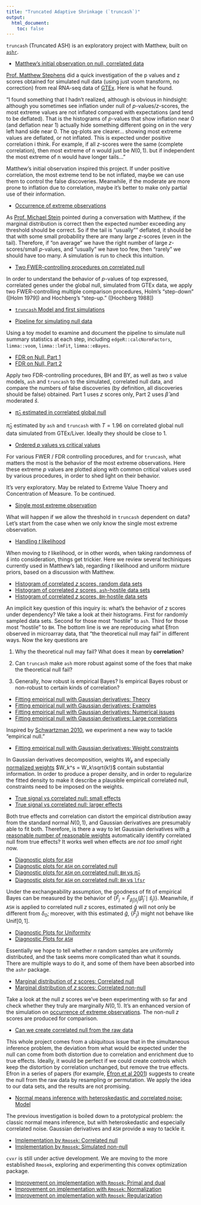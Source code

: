 ```yaml
---
title: "Truncated Adaptive Shrinkage (`truncash`)"
output:
  html_document:
    toc: false
---
```


`truncash` (Truncated ASH) is an exploratory project with Matthew, built on [`ashr`].

* [Matthew's initial observation on null, correlated data](voom_null.html)

[Prof. Matthew Stephens](http://stephenslab.uchicago.edu/) did a quick investigation of the p values and z scores obtained for simulated null data (using just voom transform, no correction) from real RNA-seq data of [GTEx](http://www.gtexportal.org/home/).  Here is what he found.

"I found something that I hadn’t realized, although is obvious in hindsight: although you sometimes see inflation under null of $p$-values/$z$-scores, the most extreme values are not inflated compared with expectations (and tend to be deflated). That is the histograms of $p$-values that show inflation near $0$ (and deflation near $1$) actually hide something different going on in the very left hand side near $0$.  The qq-plots are clearer… showing most extreme values are deflated, or not inflated.  This is expected under positive correlation i think.  For example, if all $z$-scores were the same (complete correlation), then most extreme of n would just be $N(0,1)$. but if independent the most extreme of n would have longer tails..."

Matthew's initial observation inspired this project.  If under positive correlation, the most extreme tend to be not inflated, maybe we can use them to control the false discoveries.  Meanwhile, if the moderate are more prone to inflation due to correlation, maybe it's better to make only partial use of their information.

* [Occurrence of extreme observations](ExtremeOccurrence.html)

As [Prof. Michael Stein](https://galton.uchicago.edu/~stein/) pointed during a conversation with Matthew, if the marginal distribution is correct then the expected number exceeding any threshold should be correct.  So if the tail is "usually"" deflated, it should be that with some small probability there are many large $z$-scores (even in the tail).  Therefore, if "on average" we have the right number of large $z$-scores/small $p$-values, and "usually" we have too few, then "rarely" we should have too many.  A simulation is run to check this intuition.

* [Two FWER-controlling procedures on correlated null](StepDown.html)

In order to understand the behavior of $p$-values of top expressed, correlated genes under the global null, simulated from GTEx data, we apply two FWER-controlling multiple comparison procedures, Holm's "step-down" ([Holm 1979]) and Hochberg's "step-up." ([Hochberg 1988])

* [`truncash` Model and first simulations](truncash.html)

* [Pipeline for simulating null data](nullpipeline.html)

Using a toy model to examine and document the pipeline to simulate null summary statistics at each step, including `edgeR::calcNormFactors`, `limma::voom`, `limma::lmFit`, `limma::eBayes`.

* [FDR on Null, Part 1](FDR_Null.html)
* [FDR on Null, Part 2](FDR_null_betahat.html)

Apply two FDR-controlling procedures, BH and BY, as well as two $s$ value models, `ash` and `truncash` to the simulated, correlated null data, and compare the numbers of false discoveries (by definition, all discoveries should be false) obtained.  Part 1 uses $z$ scores only, Part 2 uses $\hat \beta$ and moderated $\hat s$.

* [$\hat\pi_0$ estimated in correlated global null](pihat0_null.html)

$\hat\pi_0$ estimated by `ash` and `truncash` with $T = 1.96$ on correlated global null data simulated from GTEx/Liver.  Ideally they should be close to $1$.

* [Ordered $p$ values vs critical values](cutoff_null.html)

For various FWER / FDR controlling procedures, and for `truncash`, what matters the most is the behavior of the most extreme observations.  Here these extreme $p$ values are plotted along with common critical values used by various procedures, in order to shed light on their behavior.

It's very exploratory.  May be related to Extreme Value Thoery and Concentration of Measure.  To be continued.

* [Single most extreme observation](SingleExtOb.html)

What will happen if we allow the threshold in `truncash` dependent on data?  Let's start from the case when we only know the single most extreme observation.


* [Handling $t$ likelihood](t-likelihood.html)

When moving to $t$ likelihood, or in other words, when taking randomness of $\hat s$ into consideration, things get trickier.  Here we review several techiniques currently used in Matthew's lab, regarding $t$ likelihood and uniform mixture priors, based on a discussion with Matthew.

* [Histogram of correlated $z$ scores, random data sets](correlated_z.html)
* [Histogram of correlated $z$ scores, `ash`-hostile data sets](correlated_z_2.html)
* [Histogram of correlated $z$ scores, `BH`-hostile data sets](correlated_z_3.html)

An implicit key question of this inquiry is: what's the behavior of $z$ scores under dependency?  We take a look at their histograms.  First for randomly sampled data sets.  Second for those most "hostile" to `ash`.  Third for those most "hostile" to `BH`.  The bottom line is we are reproducing what Efron observed in microarray data, that "the theoretical null may fail" in different ways.  Now the key questions are

1. Why the theoretical null may fail?  What does it mean by **correlation**?

2. Can `truncash` make `ash` more robust against some of the foes that make the theoretical null fail?

3. Generally, how robust is empirical Bayes? Is empirical Bayes robust or non-robust to certain kinds of correlation?

* [Fitting empirical null with Gaussian derivatives: Theory](gaussian_derivatives.html)
* [Fitting empirical null with Gaussian derivatives: Examples](gaussian_derivatives_2.html)
* [Fitting empirical null with Gaussian derivatives: Numerical issues](gaussian_derivatives_3.html)
* [Fitting empirical null with Gaussian derivatives: Large correlations](gaussian_derivatives_4.html)

Inspired by [Schwartzman 2010](http://amstat.tandfonline.com/doi/abs/10.1198/jasa.2010.tm10237), we experiment a new way to tackle "empirical null."

* [Fitting empirical null with Gaussian derivatives: Weight constraints](gaussian_derivatives_5.html)

In Gaussian derivatives decomposition, weights $W_k$ and especially [normalized weights](gaussian_derivatives_5.html#numerical_issues) $W_k^s = W_k\sqrt{k!}$ contain substantial information. In order to produce a proper density, and in order to regularize the fitted density to make it describe a plausible empiricall correlated null, constraints need to be imposed on the weights.

* [True signal vs correlated null: small effects](alternative.html)
* [True signal vs correlated null: larger effects](alternative2.html)

Both true effects and correlation can distort the empirical distribution away from the standard normal $N(0, 1)$, and Gaussian derivatives are presumably able to fit both.  Therefore, is there a way to let Gaussian derivatives with [a reasonable number of reasonable weights](gaussian_derivatives_5.html#weight_constraints) automatically identify correlated null from true effects?  It works well when effects are *not too small* right now.

* [Diagnostic plots for `ASH`](diagnostic_plot.html)
* [Diagnostic plots for `ASH` on correlated null](diagnostic_correlated_z.html)
* [Diagnostic plots for `ASH` on correlated null: `BH` vs $\hat\pi_0$](diagnostic_correlated_z_2.html)
* [Diagnostic plots for `ASH` on correlated null: `BH` vs `lfsr`](diagnostic_correlated_z_3.html)

Under the exchangeability assumption, the goodness of fit of empirical Bayes can be measured by the behavior of $\left\{\hat F_j = \hat F_{\hat\beta_j | \hat s_j}\left(\hat\beta_j\mid\hat s_j\right)\right\}$.  Meanwhile, if `ASH` is applied to correlated null $z$ scores, estimated $\hat g$ will not only be different from $\delta_0$; moreover, with this estimated $\hat g$, $\left\{\hat F_j\right\}$ might not behave like $\text{Unif}\left[0, 1\right]$.

* [Diagnostic Plots for Uniformity](diagnostic_plot_2.html)
* [Diagnostic Plots for `ASH`](diagnostic_ash.html)

Essentially we hope to tell whether $n$ random samples are uniformly distributed, and the task seems more complicated than what it sounds.  There are multiple ways to do it, and some of them have been absorbed into the `ashr` package.

* [Marginal distribution of $z$ scores: Correlated null](marginal_z.html)
* [Marginal distribution of $z$ scores: Correlated non-null](marginal_z_alternative.html)

Take a look at the null $z$ scores we've been experimenting with so far and check whether they truly are marginally $N\left(0, 1\right)$.  It's an enhanced version of the simulation on [occurrence of extreme observations](ExtremeOccurrence.html).  The non-null $z$ scores are produced for comparison.

* [Can we create correlated null from the raw data](create_null.html)

This whole project comes from a ubiquitous issue that in the simultaneous inference problem, the deviation from what would be expected under the null can come from both distortion due to correlation and enrichment due to true effects.  Ideally, it would be perfect if we could create controls which keep the distortion by correlation unchanged, but remove the true effects.  Efron in a series of papers (for example, [Efron et al 2001](http://www.tandfonline.com/doi/abs/10.1198/016214501753382129)) suggests to create the null from the raw data by resampling or permutation.  We apply the idea to our data sets, and the results are not promising.

* [Normal means inference with heteroskedastic and correlated noise: Model](ash_gd.html)

The previous investigation is boiled down to a prototypical problem: the classic normal means inference, but with heteroskedastic and especially correlated noise.  Gaussian derivatives and `ASH` provide a way to tackle it.

* [Implementation by `Rmosek`: Correlated null](Rmosek.html)
* [Implementation by `Rmosek`: Simulated non-null](gd-ash.html)

`cvxr` is still under active development.  We are moving to the more established `Rmosek`, exploring and experimenting this convex optimization package.

* [Improvement on implementation with `Rmosek`: Primal and dual](mosek_reg.html)
* [Improvement on implementation with `Rmosek`: Normalization](mosek_reg_2.html)
* [Improvement on implementation with `Rmosek`: Regularization](mosek_reg_3.html)

[`ashr`]: https://github.com/stephens999/ashr

<!-- The goal of this new template is to simplify the setup and maintenance of a research website. -->
<!-- Specifically, -->

<!-- *  Easier to build and extend the website using the new tools in the [rmarkdown][] package and [latest RStudio release][rstudio] -->
<!-- *  Easier to deploy the website with Git and GitHub by only using one branch -->

<!-- [rmarkdown]: http://rmarkdown.rstudio.com/rmarkdown_websites.htm -->
<!-- [rstudio]: https://www.rstudio.com/products/rstudio/download/preview/ -->
